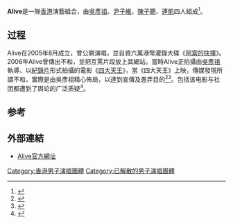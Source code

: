 {{藝人
| 姓名 = Alive
| 圖片 = 
| 類型 = 組合
| 原名 = 
| 音樂類型 = [[華語流行音樂|華語流行音樂]]
| 職業 = [[組合|組合]]
| 活躍年代 = 2005年至2006年
| 唱片公司 = 
| 過往成員 = [[吳彥祖|吳彥祖]]、[[尹子維|尹子維]]、[[陳子聰|陳子聰]]、[[連凱|連凱]]
}}
'''Alive'''是一隊[[香港|香港]]演藝組合，由[[吳彥祖|吳彥祖]]、[[尹子維|尹子維]]、[[陳子聰|陳子聰]]、[[連凱|連凱]]四人組成<ref>{{Cite book|title=华语纪录片手册 1|last=吴保和主编|first=|publisher=上海：上海文化出版社|year=2015|isbn=978-7-5535-0401-8|location=|pages=179}}</ref>。

== 过程 ==
Alive在2005年8月成立，曾公開演唱，並自資六萬港幣灌錄大碟《[[阿當的抉擇|阿當的抉擇]]》。2006年Alive曾傳出不和，並把互罵片段放上其網站。當時Alive正拍攝由[[吳彥祖|吳彥祖]]執導、以[[紀錄片|紀錄片]]形式拍攝的電影《[[四大天王_(電影)|四大天王]]》，當《四大天王》上映，傳媒發現所謂不和，實際是由吳彥祖精心佈局，以達到宣傳及愚弄目的<ref>{{Cite book|title=噪音|last=[[梁文道|梁文道]]|first=|publisher=北京：[[文化艺术出版社|文化艺术出版社]]|year=2016|isbn=7-5039-6100-7|location=|pages=291}}</ref><ref>{{Cite book|title=华语电影2006|last=虞晓毅主编|first=|publisher=广州：花城出版社|year=2007|isbn=7-5360-5029-1|location=|pages=239-240}}</ref>。包括该电影与社团都遭到了舆论的广泛质疑<ref>{{Cite book|title=07-08传媒主张|last=鲍晓群主编|first=|publisher=上海：[[学林出版社|学林出版社]]|year=2008|isbn=7-80730-499-5|location=|pages=197-198}}</ref>。

== 参考==
{{reflist}}
== 外部連結 ==
* [http://www.alivenotdead.com/?alive Alive官方網址]{{Wayback|url=http://www.alivenotdead.com/?alive |date=20151008040112 }}

[[Category:香港男子演唱團體|Category:香港男子演唱團體]]
[[Category:已解散的男子演唱團體|Category:已解散的男子演唱團體]]